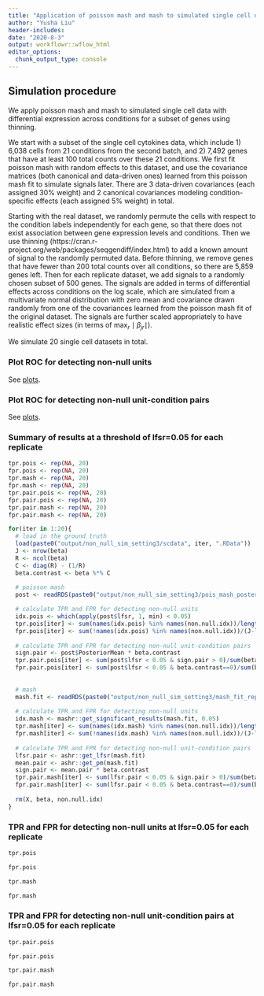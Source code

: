 ```yaml
---
title: "Application of poisson mash and mash to simulated single cell data with signal (setting 3)"
author: "Yusha Liu"
header-includes:
date: "2020-8-3"
output: workflowr::wflow_html
editor_options:
  chunk_output_type: console
---
```


## Simulation procedure
We apply poisson mash and mash to simulated single cell data with differential expression across conditions for a subset of genes using thinning. 

We start with a subset of the single cell cytokines data, which include 1) 6,038 cells from 21 conditions from the second batch, and 2) 7,492 genes that have at least 100 total counts over these 21 conditions. We first fit poisson mash with random effects to this dataset, and use the covariance matrices (both canonical and data-driven ones) learned from this poisson mash fit to simulate signals later. There are 3 data-driven covariances (each assigned $30\%$ weight) and 2 canonical covariances modeling condition-specific effects (each assigned $5\%$ weight) in total.

Starting with the real dataset, we randomly permute the cells with respect to the condition labels independently for each gene, so that there does not exist association between gene expression levels and conditions. Then we use thinning (https://cran.r-project.org/web/packages/seqgendiff/index.html) to add a known amount of signal to the randomly permuted data. Before thinning, we remove genes that have fewer than 200 total counts over all conditions, so there are 5,859 genes left. Then for each replicate dataset, we add signals to a randomly chosen subset of 500 genes. The signals are added in terms of differential effects across conditions on the log scale, which are simulated from a multivariate normal distribution with zero mean and covariance drawn randomly from one of the covariances learned from the poisson mash fit of the original dataset. The signals are further scaled appropriately to have realistic effect sizes (in terms of $\max_r \mid \beta_{jr}\mid$).

We simulate 20 single cell datasets in total.


### Plot ROC for detecting non-null units
See [plots](https://github.com/YushaLiu/poisson_mash/blob/master/output/non_null_units_setting3.pdf). \


### Plot ROC for detecting non-null unit-condition pairs
See [plots](https://github.com/YushaLiu/poisson_mash/blob/master/output/non_null_pairs_setting3.pdf). \


### Summary of results at a threshold of lfsr=0.05 for each replicate
```r
tpr.pois <- rep(NA, 20)
fpr.pois <- rep(NA, 20)
tpr.mash <- rep(NA, 20)
fpr.mash <- rep(NA, 20)
tpr.pair.pois <- rep(NA, 20)
fpr.pair.pois <- rep(NA, 20)
tpr.pair.mash <- rep(NA, 20)
fpr.pair.mash <- rep(NA, 20)

for(iter in 1:20){
  # load in the ground truth
  load(paste0("output/non_null_sim_setting3/scdata", iter, ".RData"))
  J <- nrow(beta)
  R <- ncol(beta)
  C <- diag(R) - (1/R)
  beta.contrast <- beta %*% C
  
  # poisson mash
  post <- readRDS(paste0("output/non_null_sim_setting3/pois_mash_posterior_rep_", iter, ".Rds"))

  # calculate TPR and FPR for detecting non-null units
  idx.pois <- which(apply(post$lfsr, 1, min) < 0.05)
  tpr.pois[iter] <- sum(names(idx.pois) %in% names(non.null.idx))/length(non.null.idx)
  fpr.pois[iter] <- sum(!names(idx.pois) %in% names(non.null.idx))/(J-length(non.null.idx))
    
  # calculate TPR and FPR for detecting non-null unit-condition pairs
  sign.pair <- post$PosteriorMean * beta.contrast
  tpr.pair.pois[iter] <- sum(post$lfsr < 0.05 & sign.pair > 0)/sum(beta.contrast!=0)
  fpr.pair.pois[iter] <- sum(post$lfsr < 0.05 & beta.contrast==0)/sum(beta.contrast==0)
  
  
  # mash
  mash.fit <- readRDS(paste0("output/non_null_sim_setting3/mash_fit_rep_", iter, ".Rds"))
  
  # calculate TPR and FPR for detecting non-null units
  idx.mash <- mashr::get_significant_results(mash.fit, 0.05)
  tpr.mash[iter] <- sum(names(idx.mash) %in% names(non.null.idx))/length(non.null.idx)
  fpr.mash[iter] <- sum(!names(idx.mash) %in% names(non.null.idx))/(J-length(non.null.idx))
    
  # calculate TPR and FPR for detecting non-null unit-condition pairs
  lfsr.pair <- ashr::get_lfsr(mash.fit)
  mean.pair <- ashr::get_pm(mash.fit)
  sign.pair <- mean.pair * beta.contrast
  tpr.pair.mash[iter] <- sum(lfsr.pair < 0.05 & sign.pair > 0)/sum(beta.contrast!=0)
  fpr.pair.mash[iter] <- sum(lfsr.pair < 0.05 & beta.contrast==0)/sum(beta.contrast==0)
  
  rm(X, beta, non.null.idx)
}

```


### TPR and FPR for detecting non-null units at lfsr=0.05 for each replicate
```r
tpr.pois

fpr.pois

tpr.mash

fpr.mash

```


### TPR and FPR for detecting non-null unit-condition pairs at lfsr=0.05 for each replicate
```r
tpr.pair.pois

fpr.pair.pois

tpr.pair.mash

fpr.pair.mash

```